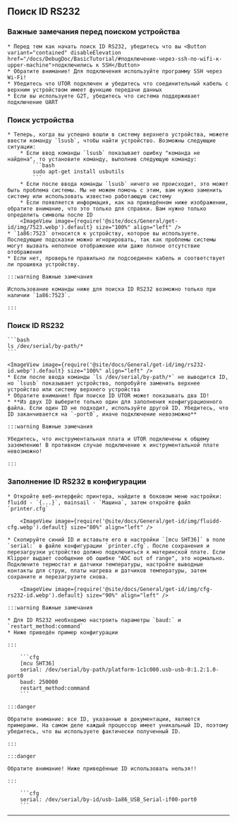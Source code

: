 ## Поиск ID RS232

### Важные замечания перед поиском устройства

    * Перед тем как начать поиск ID RS232, убедитесь что вы <Button variant="contained" disableElevation href="/docs/DebugDoc/BasicTutorial/#подключение-через-ssh-по-wifi-к-upper-machine">подключились к SSH</Button>
    * Обратите внимание! Для подключения используйте программу SSH через Wi-Fi!
    * Убедитесь что UTOR подключен и убедитесь что соединительный кабель с верхним устройством имеет функцию передачи данных
    * Если вы используете G2T, убедитесь что система поддерживает подключение UART

### Поиск устройства

    * Теперь, когда вы успешно вошли в систему верхнего устройства, можете ввести команду `lsusb`, чтобы найти устройство. Возможны следующие ситуации:
        * Если ввод команды `lsusb` показывает ошибку "команда не найдена", то установите команду, выполнив следующую команду:
            ```bash
            sudo apt-get install usbutils
            ```
        * Если после ввода команды `lsusb` ничего не происходит, это может быть проблема системы. Мы не можем помочь с этим, вам нужно заменить систему или использовать известно работающую систему
        * Если появляется информация, как на приведённом ниже изображении, обратите внимание, что это только для справки. Вам нужно только определить символы после ID
        <ImageView image={require('@site/docs/General/get-id/img/7523.webp').default} size="100%" align="left" />
    * `1a86:7523` относится к устройству, которое вы используете. Последующие подсказки можно игнорировать, так как проблемы системы могут вызвать неполное отображение или даже полное отсутствие отображения
    * Если нет, проверьте правильно ли подсоединен кабель и соответствует ли прошивка устройству.

    :::warning Важные замечания

    Использование команды ниже для поиска ID RS232 возможно только при наличии `1a86:7523`.

    :::


### Поиск ID RS232

    ```bash
    ls /dev/serial/by-path/*
    ```

    <ImageView image={require('@site/docs/General/get-id/img/rs232-id.webp').default} size="100%" align="left" />
    * Если после ввода команды `ls /dev/serial/by-path/*` не выводится ID, но `lsusb` показывает устройство, попробуйте заменить верхнее устройство или систему верхнего устройства
    * Обратите внимание! При поиске ID UTOR может показывать два ID!
    * **Из двух ID выберите только один для заполнения конфигурационного файла. Если один ID не подходит, используйте другой ID. Убедитесь, что ID заканчивается на `-port0`, иначе подключение невозможно**

    :::warning Важные замечания

    Убедитесь, что инструментальная плата и UTOR подключены к общему заземлению! В противном случае подключение к инструментальной плате невозможно!

    :::

### Заполнение ID RS232 в конфигурации

    * Откройте веб-интерфейс принтера, найдите в боковом меню настройки: fluidd - `{...}`, mainsail - `Машина`, затем откройте файл `printer.cfg`

        <ImageView image={require('@site/docs/General/get-id/img/fluidd-cfg.webp').default} size="80%" align="left" />

    * Скопируйте синий ID и вставьте его в настройки `[mcu SHT36]` в поле `serial:` в файле конфигурации `printer.cfg`. После сохранения и перезагрузки устройство должно подключиться к материнской плате. Если Klipper выдает сообщение об ошибке "ADC out of range", это нормально. Подключите термостат и датчики температуры, настройте выводные контакты для струи, платы нагрева и датчиков температуры, затем сохраните и перезагрузите снова.

        <ImageView image={require('@site/docs/General/get-id/img/cfg-rs232-id.webp').default} size="90%" align="left" />

    :::warning Важные замечания

    * Для ID RS232 необходимо настроить параметры `baud:` и `restart_method:command`
    * Ниже приведён пример конфигурации

    :::

        ```cfg
        [mcu SHT36]
        serial: /dev/serial/by-path/platform-1c1c000.usb-usb-0:1.2:1.0-port0
        baud: 250000
        restart_method:command
        ```

    :::danger

    Обратите внимание: все ID, указанные в документации, являются примерами. На самом деле каждый процессор имеет уникальный ID, поэтому убедитесь, что вы используете фактически полученный ID.

    :::

    :::danger

    Обратите внимание! Ниже приведённые ID использовать нельзя!!

    :::

        ```cfg
        serial: /dev/serial/by-id/usb-1a86_USB_Serial-if00-port0
        ```
----
